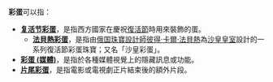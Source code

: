 '''彩蛋'''可以指：

* '''[[复活节彩蛋|复活节彩蛋]]'''，是指西方國家在慶祝[[復活節|復活節]]時用來裝飾的蛋。
** '''[[法貝熱彩蛋|法貝熱彩蛋]]'''，是指由[[俄国|俄国]][[珠寶設計|珠寶設計師]][[彼得·卡爾·法貝熱|彼得·卡爾·法貝熱]]為[[沙皇|沙皇]][[皇室|皇室]]設計的一系列復活節彩蛋珠寶；又名「沙皇彩蛋」。
* '''[[彩蛋_(媒體)|彩蛋 (媒體)]]'''，是指於各種媒體視覺上的隱藏訊息或功能。
* '''[[片尾彩蛋|片尾彩蛋]]'''，是指電影或電視劇正片結束後的額外片段。

{{disambig|cat=二字消歧义}}